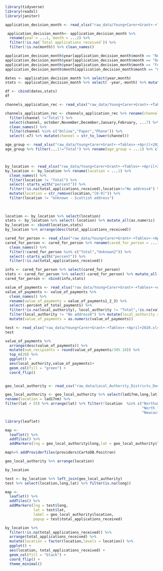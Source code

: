 ```r
library(tidyverse)
library(readxl)
library(janitor)

```

```r
application_decision_month <- read_xlsx("raw_data/Young+Carer+Grant+-+Tables+-+April+2020.xlsx",sheet = 2,skip = 3)
```

```r
 application_decision_month<- application_decision_month %>% 
  rename(year = ...1, month = ...2) %>% 
  filter(!is.na(`Total applications received`)) %>% 
  filter(!is.na(month)) %>% clean_names()
```

```r
application_decision_month$year[application_decision_month$month == "November"] <- "2019"
application_decision_month$year[application_decision_month$month == "December"] <- "2019"
application_decision_month$year[application_decision_month$month == "February"] <- "2020"
application_decision_month$month[application_decision_month$month == "October2"] <- "October"
```

```r
dates <- application_decision_month %>% select(year,month)
stats <- application_decision_month %>% select( -year,-month) %>% mutate_all(as.numeric)
```
```r
df <- cbind(dates,stats)
df
```

```r
channels_application_rec <- read_xlsx("raw_data/Young+Carer+Grant+-+Tables+-+April+2020.xlsx",sheet = 3,skip = 4)

channels_application_rec <- channels_application_rec %>% rename(channel = ...1, october = October1) %>% 
  filter(channel !="Total") %>% 
  select(channel, october,November,December,January,February, ...7) %>%
  clean_names() %>% 
  filter(channel %in% c("Online","Paper","Phone")) %>% 
  select(-x7) %>% mutate(channel = str_to_lower(channel))
```


```r
age_group <- read_xlsx("raw_data/Young+Carer+Grant+-+Tables+-+April+2020.xlsx",sheet = 4,skip = 3)
age_group %>% filter(...1!="Total") %>% rename(age_group = ...1) %>% clean_names() %>%filter(!is.na(total_applications_received)) %>% mutate(age_group=replace(age_group,which(age_group=="Other2"),"other")) %>% select(-percent_of_total_applications_received,-percent_authorised,-percent_denied,-percent_withdrawn)

```

```r
```


```r
```


```r
by_location <- read_xlsx("raw_data/Young+Carer+Grant+-+Tables+-+April+2020.xlsx",sheet = 5,skip = 3)
by_location <- by_location %>% rename(location = ...1) %>% 
  clean_names() %>% 
  filter(location != "Total") %>% 
  select(-starts_with("percent")) %>% 
  filter(!is.na(total_applications_received),location!="No address4") %>% 
  mutate(location = str_remove(location,"[0-9]")) %>% 
  filter(location != "Unknown - Scottish address")
  
  
  
location <- by_location %>% select(location)
stats <- by_location %>% select(-location) %>% mutate_all(as.numeric)
by_location <- cbind(location,stats)
by_location %>% arrange(desc(total_applications_received))
```

```r
cared_for_person <- read_xlsx("raw_data/Young+Carer+Grant+-+Tables+-+April+2020.xlsx",sheet = 6,skip = 3)
cared_for_person <- cared_for_person %>% rename(cared_for_person = ...1) %>% 
  clean_names() %>% 
  filter(!cared_for_person %in% c("Total","Unknown2")) %>% 
  select(-starts_with("percent")) %>% 
  filter(!is.na(total_applications_received)) 

info <- cared_for_person %>% select(cared_for_person)
stats <- cared_for_person %>% select(-cared_for_person) %>% mutate_all(as.numeric)
cared_for_person <- cbind(info,stats)
```
```r
value_of_payments <- read_xlsx("raw_data/Young+Carer+Grant+-+Tables+-+April+2020.xlsx",sheet = 8,skip = 2)
value_of_payments <- value_of_payments %>% 
  clean_names() %>% 
  rename(value_of_payments = value_of_payments1_2_3) %>% 
  select(-percent_of_total_payments) %>% 
  filter(!is.na(local_authority), local_authority != "Total",!is.na(value_of_payments)) %>% 
  filter(local_authority != "No address6") %>% mutate(local_authority = str_remove(local_authority, "[0-9]")) %>% 
  mutate(value_of_payments = as.numeric(value_of_payments))
```


```r
test <- read_xlsx("raw_data/Young+Carer+Grant+-+Tables+-+April+2020.xlsx",sheet = 9,skip = 2)
test
```
```r
value_of_payments %>% 
  arrange(desc(value_of_payments)) %>%
  mutate(num_recipients = round(value_of_payments/305.10)) %>%   
  top_n(20) %>% 
  ggplot() +
  aes(local_authority,value_of_payments)+
  geom_col(fill = "green") +
  coord_flip()
  
```


```r
geo_local_authority <- read_csv("raw_data/Local_Authority_Districts_December_2017_Super_Generalised_Clipped_Boundaries_in_Great_Britain.csv")
```

```r
geo_local_authority <- geo_local_authority %>% select(lad17nm,long,lat) %>%
rename(location = lad17nm) %>% 
filter(lat > 55) %>% arrange(lat) %>% filter(!location  %in% c("Northumberland",
                                                               "North Tyneside",
                                                               "Newcastle upon Tyne"))
```
```r
library(leaflet)

```
```r
map <- 
  leaflet() %>% 
  addTiles() %>% 
  addMarkers(lng = geo_local_authority$long,lat = geo_local_authority$lat,label = geo_local_authority$location )
```

```r
map%>% addProviderTiles(providers$CartoDB.Positron)
```

```r
geo_local_authority %>% arrange(location)
```

```r
by_location
```

```r
test <- by_location %>% left_join(geo_local_authority)
test %>% select(location,long,lat) %>% filter(is.na(long))
```
```r
map <-  
  leaflet() %>% 
  addTiles() %>% 
  addMarkers(lng = test$long,
             lat = test$lat,
             label = geo_local_authority$location,
             popup = test$total_applications_received)
```

```r
by_location %>% 
  filter(!is.na(total_applications_received)) %>% 
  arrange(total_applications_received) %>% 
  mutate(location = factor(location,levels = location)) %>% 
  ggplot() +
  aes(location, total_applications_received) +
  geom_col(fill = "black") +
  coord_flip() +
  theme_minimal()
```

